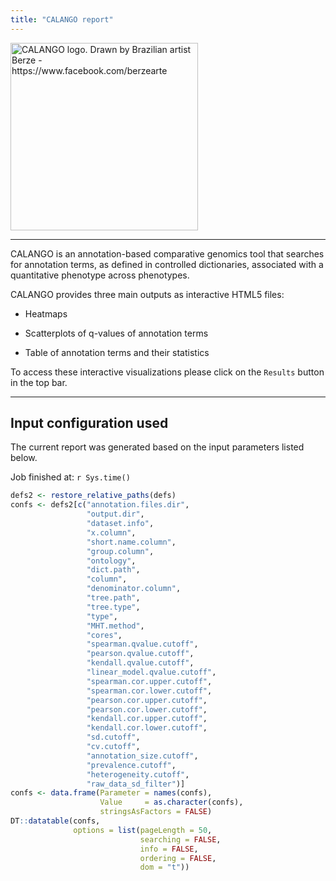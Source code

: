 ```yaml
---
title: "CALANGO report"
---
```

<img src="https://github.com/fcampelo/CALANGO/raw/master/inst/images/CALANGO_LOGO.svg" alt="CALANGO logo. Drawn by Brazilian artist Berze - https://www.facebook.com/berzearte" height="300"/>

*****

CALANGO is an annotation-based comparative genomics tool that searches for annotation terms, as defined in controlled dictionaries, associated with a quantitative phenotype across phenotypes.

CALANGO provides three main outputs as interactive HTML5 files:

- Heatmaps

- Scatterplots of q-values of annotation terms

- Table of annotation terms and their statistics

To access these interactive visualizations please click on the `Results` button in the top bar.

***

## Input configuration used
The current report was generated based on the input parameters listed below.

Job finished at: `r Sys.time()`
```r
defs2 <- restore_relative_paths(defs)
confs <- defs2[c("annotation.files.dir", 
                 "output.dir",
                 "dataset.info",
                 "x.column",
                 "short.name.column",
                 "group.column",
                 "ontology",
                 "dict.path",
                 "column",
                 "denominator.column",
                 "tree.path",
                 "tree.type",
                 "type",
                 "MHT.method",
                 "cores",
                 "spearman.qvalue.cutoff",
                 "pearson.qvalue.cutoff",
                 "kendall.qvalue.cutoff",
                 "linear_model.qvalue.cutoff",
                 "spearman.cor.upper.cutoff",
                 "spearman.cor.lower.cutoff",
                 "pearson.cor.upper.cutoff",
                 "pearson.cor.lower.cutoff",
                 "kendall.cor.upper.cutoff",
                 "kendall.cor.lower.cutoff",
                 "sd.cutoff",
                 "cv.cutoff",
                 "annotation_size.cutoff",
                 "prevalence.cutoff",
                 "heterogeneity.cutoff",
                 "raw_data_sd_filter")]
confs <- data.frame(Parameter = names(confs),
                    Value     = as.character(confs),
                    stringsAsFactors = FALSE)
DT::datatable(confs, 
              options = list(pageLength = 50,
                             searching = FALSE,
                             info = FALSE,
                             ordering = FALSE,
                             dom = "t"))
```
